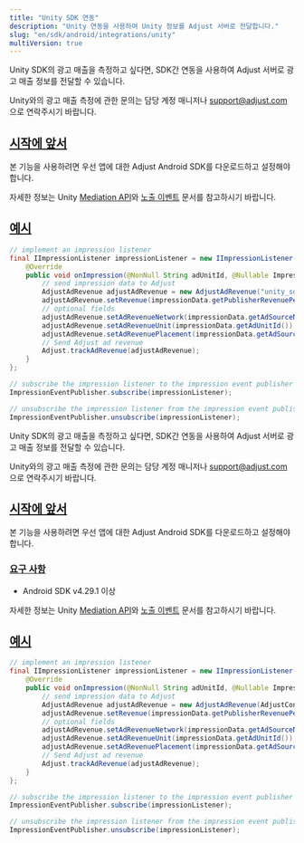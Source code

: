 ```yaml
---
title: "Unity SDK 연동"
description: "Unity 연동을 사용하여 Unity 정보를 Adjust 서버로 전달합니다."
slug: "en/sdk/android/integrations/unity"
multiVersion: true
---
```

<sdkversion version="v5"> 

Unity SDK의 광고 매출을 측정하고 싶다면, SDK간 연동을 사용하여 Adjust 서버로 광고 매출 정보를 전달할 수 있습니다.
<callout type="note"> 

Unity와의 광고 매출 측정에 관한 문의는 담당 계정 매니저나 [support@adjust.com](mailto:support@adjust.com)으로 연락주시기 바랍니다.
</Callout> 

[시작에 앞서](before-you-begin)
--------------------------

본 기능을 사용하려면 우선 앱에 대한 Adjust Android SDK를 다운로드하고 설정해야 합니다.

자세한 정보는 Unity [Mediation API](https://docs.unity.com/mediation/APIReferenceAndroid.html)와 [노출 이벤트](https://docs.unity.com/mediation/SDKIntegrationAndroidImpressionEvents.html) 문서를 참고하시기 바랍니다.

[예시](example)
-------------

```java
// implement an impression listener
final IImpressionListener impressionListener = new IImpressionListener() {
    @Override
    public void onImpression(@NonNull String adUnitId, @Nullable ImpressionData impressionData) {
        // send impression data to Adjust
        AdjustAdRevenue adjustAdRevenue = new AdjustAdRevenue("unity_sdk");
        adjustAdRevenue.setRevenue(impressionData.getPublisherRevenuePerImpression(), impressionData.getCurrency());
        // optional fields
        adjustAdRevenue.setAdRevenueNetwork(impressionData.getAdSourceName());
        adjustAdRevenue.setAdRevenueUnit(impressionData.getAdUnitId());
        adjustAdRevenue.setAdRevenuePlacement(impressionData.getAdSourceInstance());
        // Send Adjust ad revenue
        Adjust.trackAdRevenue(adjustAdRevenue);
    }
};

// subscribe the impression listener to the impression event publisher
ImpressionEventPublisher.subscribe(impressionListener);

// unsubscribe the impression listener from the impression event publisher
ImpressionEventPublisher.unsubscribe(impressionListener);
```

</SdkVersion> <sdkversion version="v4"> 

Unity SDK의 광고 매출을 측정하고 싶다면, SDK간 연동을 사용하여 Adjust 서버로 광고 매출 정보를 전달할 수 있습니다.
<callout type="note"> 

Unity와의 광고 매출 측정에 관한 문의는 담당 계정 매니저나 [support@adjust.com](mailto:support@adjust.com)으로 연락주시기 바랍니다.
</Callout> 

[시작에 앞서](before-you-begin)
--------------------------

본 기능을 사용하려면 우선 앱에 대한 Adjust Android SDK를 다운로드하고 설정해야 합니다.

### [요구 사항](requirements)

* Android SDK v4\.29\.1 이상

자세한 정보는 Unity [Mediation API](https://docs.unity.com/mediation/APIReferenceAndroid.html)와 [노출 이벤트](https://docs.unity.com/mediation/SDKIntegrationAndroidImpressionEvents.html) 문서를 참고하시기 바랍니다.

[예시](examples)
--------------

<tabs> <tab title="Java"> 

```java
// implement an impression listener
final IImpressionListener impressionListener = new IImpressionListener() {
    @Override
    public void onImpression(@NonNull String adUnitId, @Nullable ImpressionData impressionData) {
        // send impression data to Adjust
        AdjustAdRevenue adjustAdRevenue = new AdjustAdRevenue(AdjustConfig.AD_REVENUE_UNITY);
        adjustAdRevenue.setRevenue(impressionData.getPublisherRevenuePerImpression(), impressionData.getCurrency());
        // optional fields
        adjustAdRevenue.setAdRevenueNetwork(impressionData.getAdSourceName());
        adjustAdRevenue.setAdRevenueUnit(impressionData.getAdUnitId());
        adjustAdRevenue.setAdRevenuePlacement(impressionData.getAdSourceInstance());
        // Send Adjust ad revenue
        Adjust.trackAdRevenue(adjustAdRevenue);
    }
};

// subscribe the impression listener to the impression event publisher
ImpressionEventPublisher.subscribe(impressionListener);

// unsubscribe the impression listener from the impression event publisher
ImpressionEventPublisher.unsubscribe(impressionListener);
```

</Tab> </Tabs> </SdkVersion>

